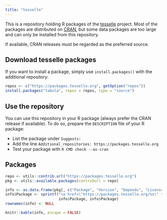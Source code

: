 ```yaml
---
title: "tesselle"
---
```


This is a repository holding R packages of the [tesselle](https://www.tesselle.org/) project. Most of the packages are distributed on [CRAN](https://cran.r-project.org/), but some data packages are too large and can only be installed from this repository.

If available, CRAN releases must be regarded as the preferred source.

## Download tesselle packages

If you want to install a package, simply use `install.packages()` with the additional repository:

```r
repos <- c("https://packages.tesselle.org", getOption("repos"))
install.packages("tabula", repos = repos, type = "source")
```

## Use the repository

You can use this repository in your R package (always prefer the CRAN release if available). To do so, prepare the `DESCRIPTION` file of your R package:

* List the package under `Suggests:`
* Add the line `Additional_repositories: https://packages.tesselle.org`
* Test your package with `R CMD check --as-cran`

## Packages

```r
repo <- utils::contrib.url("https://packages.tesselle.org")
pkg <- utils::available.packages(contriburl = repo)

info <- as.data.frame(pkg[, c("Package", "Version", "Depends", "License")])
info$Package <- sprintf("<a href=\"https://packages.tesselle.org/%s\" title=\"Read the doc\">%s</a>", 
                        info$Package, info$Package)
rownames(info) <- NULL

knitr::kable(info, escape = FALSE)
```
